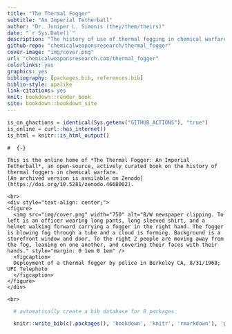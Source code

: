 ```yaml
--- 
title: "The Thermal Fogger"
subtitle: "An Imperial Tetherball"
author: "Dr. Juniper L. Simonis (they/them/theirs)"
date: "`r Sys.Date()`"
description: "The history of use of thermal fogging in chemical warfare."
github-repo: "chemicalweaponsresearch/thermal_fogger"
cover-image: "img/cover.png"
url: "chemicalweaponsresearch.com/thermal_fogger"
colorlinks: yes
graphics: yes
bibliography: [packages.bib, references.bib]
biblio-style: apalike
link-citations: yes
knit: bookdown::render_book
site: bookdown::bookdown_site
---
```


```r
is_on_ghactions = identical(Sys.getenv("GITHUB_ACTIONS"), "true")
is_online = curl::has_internet()
is_html = knitr::is_html_output()
```

```asis
#  {-}

This is the online home of *The Thermal Fogger: An Imperial Tetherball*, an open-source, actively curated book on the history of thermal foggers in chemical warfare.
[An archived version is available on Zenodo](https://doi.org/10.5281/zenodo.4668002).

<br>
<div style="text-align: center;">
<figure>
  <img src="img/cover.png" width="750" alt="B/W newspaper clipping. To left is an officer wearing long pants, long sleeved shirt, and a helmet walking forward carrying a fogger in the right hand. The fogger is blowing fog through a tube and a cloud is forming. Background is a storefront window and door. To the right 2 people are moving away from the fog, leaning on one another, and covering their faces with their hands." style="margin: 0 1em 0 1em" />
  <figcaption>
  Deployment of a thermal fogger by police in Berkeley CA, 8/31/1968; UPI Telephoto
  </figcaption>
</figure>
</div>

<br>

```


```r

  # automatically create a bib database for R packages

  knitr::write_bib(c(.packages(), 'bookdown', 'knitr', 'rmarkdown'), 'packages.bib')

```